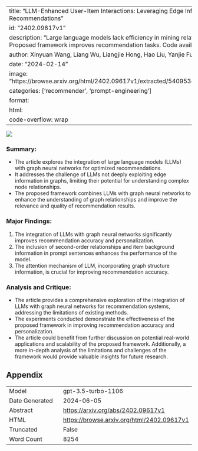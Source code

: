 
---
title: "LLM-Enhanced User-Item Interactions: Leveraging Edge Information for Optimized Recommendations"
id: "2402.09617v1"
description: "Large language models lack efficiency in mining relationships from graph data. Proposed framework improves recommendation tasks. Code available."
author: Xinyuan Wang, Liang Wu, Liangjie Hong, Hao Liu, Yanjie Fu
date: "2024-02-14"
image: "https://browse.arxiv.org/html/2402.09617v1/extracted/5409534/figures/new_structure.png"
categories: ['recommender', 'prompt-engineering']
format:
  html:
    code-overflow: wrap
---

![](https://browse.arxiv.org/html/2402.09617v1/extracted/5409534/figures/new_structure.png)

### **Summary:**
- The article explores the integration of large language models (LLMs) with graph neural networks for optimized recommendations.
- It addresses the challenge of LLMs not deeply exploiting edge information in graphs, limiting their potential for understanding complex node relationships.
- The proposed framework combines LLMs with graph neural networks to enhance the understanding of graph relationships and improve the relevance and quality of recommendation results.

### **Major Findings:**
1. The integration of LLMs with graph neural networks significantly improves recommendation accuracy and personalization.
2. The inclusion of second-order relationships and item background information in prompt sentences enhances the performance of the model.
3. The attention mechanism of LLM, incorporating graph structure information, is crucial for improving recommendation accuracy.

### **Analysis and Critique:**
- The article provides a comprehensive exploration of the integration of LLMs with graph neural networks for recommendation systems, addressing the limitations of existing methods.
- The experiments conducted demonstrate the effectiveness of the proposed framework in improving recommendation accuracy and personalization.
- The article could benefit from further discussion on potential real-world applications and scalability of the proposed framework. Additionally, a more in-depth analysis of the limitations and challenges of the framework would provide valuable insights for future research.

## Appendix

|          |          |
|----------|----------|
| Model     | gpt-3.5-turbo-1106       |
| Date Generated     | 2024-06-05       |
| Abstract | [https://arxiv.org/abs/2402.09617v1](https://arxiv.org/abs/2402.09617v1)        |
| HTML     | [https://browse.arxiv.org/html/2402.09617v1](https://browse.arxiv.org/html/2402.09617v1)       |
| Truncated       | False       |
| Word Count       | 8254       |